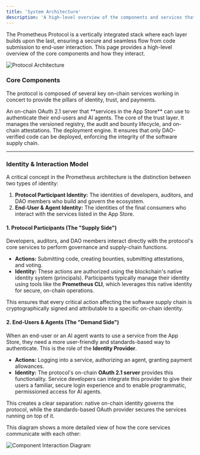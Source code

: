 ```yaml
---
title: 'System Architecture'
description: 'A high-level overview of the components and services that make up the Prometheus Protocol.'
---
```


The Prometheus Protocol is a vertically integrated stack where each layer builds upon the last, ensuring a secure and seamless flow from code submission to end-user interaction. This page provides a high-level overview of the core components and how they interact.

![Protocol Architecture](/images/protocol-architecture.png)

### Core Components

The protocol is composed of several key on-chain services working in concert to provide the pillars of identity, trust, and payments.

<CardGroup cols={1}>
  <Card title="The Identity Provider" icon="key">
    An on-chain OAuth 2.1 server that **services in the App Store** can use to
    authenticate their end-users and AI agents.
  </Card>
  <Card title="The App Store & Trust Hub" icon="store">
    The core of the trust layer. It manages the versioned registry, the audit
    and bounty lifecycle, and on-chain attestations.
  </Card>
  <Card title="The Secure Deployer" icon="rocket">
    The deployment engine. It ensures that only DAO-verified code can be
    deployed, enforcing the integrity of the software supply chain.
  </Card>
</CardGroup>

---

### Identity & Interaction Model

A critical concept in the Prometheus architecture is the distinction between two types of identity:

1.  **Protocol Participant Identity:** The identities of developers, auditors, and DAO members who build and govern the ecosystem.
2.  **End-User & Agent Identity:** The identities of the final consumers who interact with the services listed in the App Store.

#### 1. Protocol Participants (The "Supply Side")

Developers, auditors, and DAO members interact directly with the protocol's core services to perform governance and supply-chain functions.

- **Actions:** Submitting code, creating bounties, submitting attestations, and voting.
- **Identity:** These actions are authorized using the blockchain's native identity system (principals). Participants typically manage their identity using tools like the **Prometheus CLI**, which leverages this native identity for secure, on-chain operations.

This ensures that every critical action affecting the software supply chain is cryptographically signed and attributable to a specific on-chain identity.

#### 2. End-Users & Agents (The "Demand Side")

When an end-user or an AI agent wants to use a service from the App Store, they need a more user-friendly and standards-based way to authenticate. This is the role of the **Identity Provider**.

- **Actions:** Logging into a service, authorizing an agent, granting payment allowances.
- **Identity:** The protocol's on-chain **OAuth 2.1 server** provides this functionality. Service developers can integrate this provider to give their users a familiar, secure login experience and to enable programmatic, permissioned access for AI agents.

This creates a clear separation: native on-chain identity governs the protocol, while the standards-based OAuth provider secures the services running on top of it.

This diagram shows a more detailed view of how the core services communicate with each other:

![Component Interaction Diagram](/images/canister-architecture.png)
